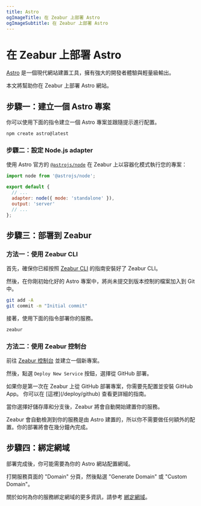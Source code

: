 ```yaml
---
title: Astro
ogImageTitle: 在 Zeabur 上部署 Astro
ogImageSubtitle: 在 Zeabur 上部署 Astro
---
```


# 在 Zeabur 上部署 Astro

[Astro](https://astro.build/) 是一個現代網站建置工具，擁有強大的開發者體驗與輕量級輸出。

本文將幫助你在 Zeabur 上部署 Astro 網站。

## 步驟一：建立一個 Astro 專案

你可以使用下面的指令建立一個 Astro 專案並跟隨提示進行配置。

```bash
npm create astro@latest
```

### 步驟二：設定 Node.js adapter

使用 Astro 官方的 [`@astrojs/node`](https://docs.astro.build/en/guides/integrations-guide/node/) 在 Zeabur 上以容器化模式執行您的專案：

```js
import node from '@astrojs/node';

export default {
  // ...
  adapter: node({ mode: 'standalone' }),
  output: 'server'
  // ...
};
```

## 步驟三：部署到 Zeabur

### 方法一：使用 Zeabur CLI

首先，確保你已經按照 [Zeabur CLI](/deploy/deploy-in-cli) 的指南安裝好了 Zeabur CLI。

然後，在你剛初始化好的 Astro 專案中，將尚未提交到版本控制的檔案加入到 Git 中。

```bash
git add -A
git commit -m "Initial commit"
```

接著，使用下面的指令部署你的服務。

```bash
zeabur
```

### 方法二：使用 Zeabur 控制台

前往 [Zeabur 控制台](https://dash.zeabur.com) 並建立一個新專案。

然後，點選 `Deploy New Service` 按鈕，選擇從 GitHub 部署。

<Callout>
    如果你是第一次在 Zeabur 上從 GitHub 部署專案，你需要先配置並安裝 GitHub App。
    你可以在 [這裡](/deploy/github) 查看更詳細的指南。
</Callout>

當你選擇好儲存庫和分支後，Zeabur 將會自動開始建置你的服務。

Zeabur 會自動檢測到你的服務是由 Astro 建置的，所以你不需要做任何額外的配置。你的部署將會在幾分鐘內完成。

## 步驟四：綁定網域

部署完成後，你可能需要為你的 Astro 網站配置網域。

打開服務頁面的 "Domain" 分頁，然後點選 "Generate Domain" 或 "Custom Domain"。

關於如何為你的服務綁定網域的更多資訊，請參考 [綁定網域](/deploy/domain-binding)。
